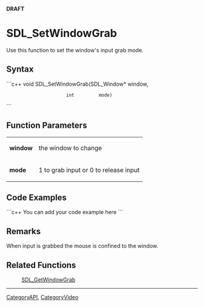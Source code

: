 <!-- pragma section-numbers off -->
<!-- pragma disable-camelcase -->
'''DRAFT'''

= SDL_SetWindowGrab =
Use this function to set the window's input grab mode.


== Syntax ==
```c++
void SDL_SetWindowGrab(SDL_Window* window,
                       int         mode)
```

== Function Parameters ==
{|
|'''window'''
|the window to change
|-
|'''mode'''
|1 to grab input or 0 to release input
|}

== Code Examples ==
```c++
You can add your code example here
```

== Remarks ==
When input is grabbed the mouse is confined to the window.

== Related Functions ==
:[[SDL_GetWindowGrab]]

----
[[CategoryAPI]], [[CategoryVideo]]
